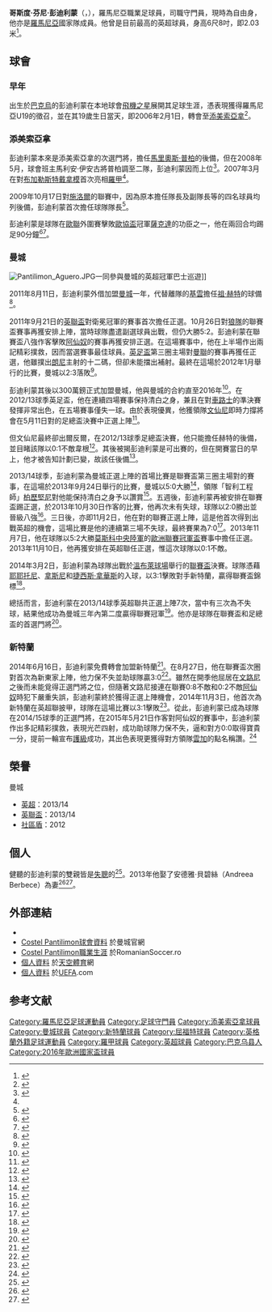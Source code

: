 {{noteTA
|G1=足球
|G2=EPL
|G3=UEFA
|G4=西甲
|T=zh-cn:科斯特尔·潘蒂利蒙; zh-tw:科斯迪爾·彭蒂利曼; zh-hk:哥斯度·彭迪利蒙
|1=zh-cn:科斯特尔; zh-tw:科斯迪爾; zh-hk:哥斯度
|2=zh-cn:潘蒂利蒙; zh-hant:彭迪利蒙
|3=zh-hans:蒂米什瓦拉;zh-hk:添美索亞拿;zh-tw:蒂米什瓦拉;
}}
{{Infobox football biography
|           name = 哥斯度·彭迪利蒙<br>Costel Pantilimon
|          image = Algérie-Roumanie - 20140604 - Costel Pantilimon.jpg
|     image_size = 200
|        caption = 彭迪利蒙，攝於2014年6月4日
|       fullname = Costel Fane Pantilimon<ref name="Premier League Clubs submit Squad Lists">{{Cite news
| title = Premier League Clubs submit Squad Lists
| url = http://www.premierleague.com/content/dam/premierleague/site-content/News/publications/squad-lists/squad-lists-september-2011.pdf
| format = PDF
| publisher = Premier League
| date = 2 September 2011
| accessdate = 2 January 2012
| archive-date = 2013-07-31
| archive-url = https://web.archive.org/web/20130731092613/http://www.premierleague.com/content/dam/premierleague/site-content/News/publications/squad-lists/squad-lists-september-2011.pdf
| dead-url = yes
}}</ref>
|     birth_date = {{Birth date and age|1987|2|1|df=y}}
|    birth_place = 羅馬尼亞[[巴克烏|巴克烏]]
|         height = {{height|m=2.03}}<ref>{{cite web |url= http://www.premierleague.com/en-gb/players/profile.html/costel-pantilimon |title= Premier League Player Profile Costel Pantilimon |author= <!--Staff writer(s); no by-line.--> |date= 2015 |website= Premier League |publisher= Barclays Premier League |accessdate= 15 January 2015 |archive-date= 2015-11-17 |archive-url= https://web.archive.org/web/20151117064610/http://www.premierleague.com/en-gb/players/profile.html/costel-pantilimon |dead-url= yes }}</ref>
|       position = [[守門員|守門員]]
| currentclub =
|  clubnumber = 
|youthyears1    = 
|youthclubs1 = [[飛機之星|飛機之星]]
| years1 = 2003–2012 
|clubs1 = [[蒂米什瓦拉足球俱樂部|蒂米什瓦拉]]
|caps1 = 93 
| goals1 = 0
| years2 = 2011–2012 
|clubs2 = → [[曼彻斯特城足球俱乐部|曼城]] 
|caps2= 0   
| goals2 = 0
| years3 = 2012–2014 
|clubs3 = [[曼彻斯特城足球俱乐部|曼城]]          
|caps3 = 7   
| goals3 = 0
| years4 = 2014–2016
|clubs4 = [[桑德兰足球俱乐部|桑德兰]]
|caps4 = 49
|goals4 = 0
| years5 = 2016–2018
| clubs5 = [[沃特福德足球俱乐部|沃特福德]]
| caps5  = 2
| goals5 = 0
| years6 = 2017–2018
| clubs6 = → [[拉科鲁尼亚体育俱乐部|拉科鲁尼亚]] 
| caps6  = 6
| goals6 = 0
| years7 = 2018
| clubs7 = → [[諾定咸森林足球會|諾定咸森林]] 
| caps7  = 13
| goals7 = 0
| years8 = 2018–2020
| clubs8 = [[諾定咸森林足球會|諾定咸森林]]
| caps8  = 44
| goals8 = 0
| years9 = 2020
| clubs9 = → [[奧摩尼亞體育會|奧摩尼亞]] 
| caps9  = 6
| goals9 = 0
| years10 = 2020–2021
| clubs10 = {{le|丹尼斯尼士邦|Denizlispor}}
| caps10  = 15
| goals10 = 0
| nationalyears1 = 2003–2004
|nationalteam1 = [[羅馬尼亞17歲以下國家足球隊|羅馬尼亞U17]] 
|nationalcaps1 = 5 
|nationalgoals1 = 0
| nationalyears2 = 2005
|nationalteam2 = [[羅馬尼亞19歲以下國家足球隊|羅馬尼亞U19]]
|nationalcaps2 = 3 
|nationalgoals2 = 0
| nationalyears3 = 2006–2008 
|nationalteam3 = [[羅馬尼亞21歲以下國家足球隊|羅馬尼亞U21]] 
|nationalcaps3 = 12 
|nationalgoals3 = 0
| nationalyears4 = 2008–     
|nationalteam4 = [[羅馬尼亞國家足球隊|羅馬尼亞]] 
|nationalcaps4 = 27 
|nationalgoals4 = 0
| pcupdate = 31 March 2021
| ntupdate = 14 November 2017
}}
'''哥斯度·芬尼·彭迪利蒙'''（{{lang-ro|'''Costel Fane Pantilimon'''}}，{{bd|1987年|2月1日}}），羅馬尼亞職業足球員，司職守門員，現時為自由身，他亦是[[羅馬尼亞國家足球隊|羅馬尼亞]]國家隊成員。他曾是目前最高的英超球員，身高6尺8吋，即2.03米<ref name="tallest 2013">{{cite web|title=tallest Premier League 2013|url=http://foreverwestham.com/2013/03/blog-topics/west-hams-list-of-replacements-for-jussi-jaaskelainen|accessdate=31 August 2013|archive-date=2020-11-12|archive-url=https://web.archive.org/web/20201112030927/https://foreverwestham.com/2013/03/blog-topics/west-hams-list-of-replacements-for-jussi-jaaskelainen/|dead-url=no}}</ref>。

==球會==
===早年===
出生於[[巴克烏|巴克烏]]的彭迪利蒙在本地球會[[飛機之星|飛機之星]]展開其足球生涯，憑表現獲得羅馬尼亞U19的徵召，並在其19歲生日當天，即2006年2月1日，轉會至[[添美索亞拿|添美索亞拿]]<ref name=panti>{{cite web | url = http://www.adevarul.ro/sport/fotbal_international/Pantilimon-gigantul-Romaniei_0_26999024.html | title = Pantilimon, gigantul României | publisher = [[Adevărul|Adevărul]] | language = ro | accessdate = 9 October 2008 | archive-url = https://web.archive.org/web/20121023224712/http://www.adevarul.ro/sport/fotbal_international/Pantilimon-gigantul-Romaniei_0_26999024.html | archive-date = 2012-10-23 | dead-url = yes }}</ref>。

===添美索亞拿===
彭迪利蒙本來是添美索亞拿的次選門將，擔任[[馬里奧斯·普柏|馬里奧斯·普柏]]的後備，但在2008年5月，球會班主馬利安·伊安古將普柏調至二隊，彭迪利蒙因而上位<ref>{{cite web| url = http://www.onlinesport.ro/stiri/fotbal/fotbal-intern/liga-1/poli-timisoara/33218/marian-iancu-marius-popa-este-netransferabil.htm| title = Marian Iancu: "Marius Popa este netransferabil"| publisher = onlinesport.ro| language = ro| accessdate = 17 May 2008| archive-date = 2011-07-24| archive-url = https://web.archive.org/web/20110724023836/http://www.onlinesport.ro/stiri/fotbal/fotbal-intern/liga-1/poli-timisoara/33218/marian-iancu-marius-popa-este-netransferabil.htm| dead-url = yes}}</ref>。2007年3月在對[[布加勒斯特戴拿模|布加勒斯特戴拿模]]首次亮相[[羅甲|羅甲]]<ref name=panti/>。

2009年10月17日對[[施洛爾|施洛爾]]的聯賽中，因為原本擔任隊長及副隊長等的四名球員均列後備，彭迪利蒙首次擔任球隊隊長<ref>{{cite web| url = http://violamania.gsp.ro/stiri/10195/pantilimon-capitan-in-premiera.htm| title = Pantilimon, căpitan în premieră| publisher = violamania.ro| language = ro| accessdate = 17 October 2009}}{{Dead link|date=2019年11月 |bot=InternetArchiveBot |fix-attempted=yes }}</ref>。

彭迪利蒙是球隊在[[歐冠|歐聯]]外圍賽擊敗[[歐協盃|歐協盃]]冠軍[[薩克達|薩克達]]的功臣之一，他在兩回合均踢足90分鐘<ref>{{cite web| url = http://www.uefa.com/uefachampionsleague/season=2010/matches/round=2000026/match=2000325/postmatch/report/index.html| title = Fernandinho comes to Shakhtar's rescue| publisher = UEFA.com| accessdate = 29 July 2009| archive-date = 2019-10-31| archive-url = https://web.archive.org/web/20191031153302/https://www.uefa.com/uefachampionsleague/season=2010/matches/round=2000026/match=2000325/postmatch/report/index.html| dead-url = no}}</ref><ref>{{cite web | url = http://shakhtar.com/en/news/10343 | title = Timisoara – Shakhtar: match report | publisher = shakhtar.com | accessdate = 5 August 2009 | deadurl = yes | archiveurl = https://web.archive.org/web/20120915174727/http://shakhtar.com/en/news/10343 | archivedate = 2012年9月15日 }}</ref>。

===曼城===
[[File:Pantilimon_Aguero.JPG|thumb]]一同參與曼城的英超冠軍巴士巡遊]]

2011年8月11日，彭迪利蒙外借加盟[[曼彻斯特城足球俱乐部|曼城]]一年，代替離隊的[[基雲|基雲]]擔任[[祖·赫特|祖·赫特]]的球備<ref>{{cite web|url=http://www.mcfc.co.uk/News/Team-news/2011/August/City-sign-Romanian-keeper-Pantilimon|title=City sign Romanian keeper Pantilimon|publisher=mcfc.co.uk|accessdate=11 August 2011|archive-url=https://web.archive.org/web/20110814055357/http://www.mcfc.co.uk/News/Team-news/2011/August/City-sign-Romanian-keeper-Pantilimon|archive-date=2011-08-14|dead-url=yes}}</ref>。

2011年9月21日的[[英聯盃|英聯盃]]對衛冕冠軍{{FC|伯明翰}}的賽事首次擔任正選。10月26日對[[狼隊|狼隊]]的聯賽盃賽事再獲安排上陣，當時球隊盡遣副選球員出戰，但仍大勝5:2。彭迪利蒙在聯賽盃八強作客擊敗[[阿仙奴|阿仙奴]]的賽事再獲安排正選。在這場賽事中，他在上半場作出兩記精彩撲救，因而當選賽事最佳球員。[[英足盃|英足盃]]第三圈主場對[[曼聯|曼聯]]的賽事再獲任正選，他雖撲出[[朗尼|朗尼]]主射的十二碼，但卻未能擋出補射。最終在這場於2012年1月舉行的比賽，曼城以2:3落敗<ref>{{cite web|url=http://www.bbc.co.uk/sport/0/football/16376824|title=Manchester City 2–3 Manchester United|date=8 January 2012|work=BBC|accessdate=9 January 2012|archive-date=2013-10-17|archive-url=https://web.archive.org/web/20131017173556/http://www.bbc.co.uk/sport/0/football/16376824|dead-url=no}}</ref>。

彭迪利蒙其後以300萬鎊正式加盟曼城，他與曼城的合約直至2016年<ref>{{cite news | url=http://www.dailymail.co.uk/sport/football/article-2095110/Costel-Pantilimon-signs-deal-Manchester-City.html?ito=feeds-newsxml | location=London | work=Daily Mail | title=Pantilimon signs permanent deal at City as Mancini bolsters keeper options | date=20 April 2014 | accessdate=2015-05-22 | archive-date=2016-08-27 | archive-url=https://web.archive.org/web/20160827174808/http://www.dailymail.co.uk/sport/football/article-2095110/Costel-Pantilimon-signs-deal-Manchester-City.html?ito=feeds-newsxml | dead-url=no }}</ref>。在2012/13球季英足盃，他在連續四場賽事保持清白之身，兼且在對[[車路士|車路士]]的準決賽發揮非常出色，在五場賽事僅失一球。由於表現優異，他獲領隊[[羅拔圖·文仙尼|文仙尼]]即時力撐將會在5月11日對{{FC|韋根}}的足總盃決賽中正選上陣<ref>{{cite news|url=http://www.guardian.co.uk/football/2013/apr/14/chelsea-manchester-city-fa-cup-match-report|title=Manchester City resist late Chelsea siege to face Wigan in Cup final|publisher=The Guardian|accessdate=15 April 2013|location=London|first=Daniel|last=Taylor|date=14 April 2013|archive-date=2013-06-22|archive-url=https://web.archive.org/web/20130622221059/http://www.guardian.co.uk/football/2013/apr/14/chelsea-manchester-city-fa-cup-match-report|dead-url=no}}</ref>。

但文仙尼最終卻出爾反爾，在2012/13球季足總盃決賽，他只能擔任赫特的後備，並目睹該隊以0:1不敵韋根<ref>{{cite web|url= http://www.manchestereveningnews.co.uk/sport/football/match-reports/manchester-city-0-wigan-1-3658424|title= Manchester City 0 Wigan 1: Latics lift FA Cup|date= 12 May 2013|work= Manchester Evening News|accessdate= 13 May 2013|archive-date= 2016-01-16|archive-url= https://web.archive.org/web/20160116022235/http://www.manchestereveningnews.co.uk/sport/football/match-reports/manchester-city-0-wigan-1-3658424|dead-url= no}}</ref>。其後被揭彭迪利蒙是可出賽的，但在開賽當日的早上，他才被告知計劃已變，故該任後備<ref>{{cite news |url=http://www.independent.ie/sport/soccer/pellegrini-aiming-for-top-of-tree-over-christmas-period-29800627.html |title=Pellegrini aiming for top of tree over Christmas period |publisher=Irish Independent |accessdate=2 December 2013 |date=2 December 2013 |archive-date=2019-12-06 |archive-url=https://web.archive.org/web/20191206174558/https://www.independent.ie/sport/soccer/pellegrini-aiming-for-top-of-tree-over-christmas-period-29800627.html |dead-url=no }}</ref>。

2013/14球季，彭迪利蒙為曼城正選上陣的首場比賽是聯賽盃第三圈主場對{{FC|韋根}}的賽事，在這場於2013年9月24日舉行的比賽，曼城以5:0大勝<ref>{{cite web|url=http://www.bbc.co.uk/sport/0/football/24122130|title=Manchester City 5–0 Wigan|date=24 September 2013|work=BBC|accessdate=2 November 2013|archive-date=2014-03-11|archive-url=https://web.archive.org/web/20140311004955/http://www.bbc.co.uk/sport/0/football/24122130|dead-url=no}}</ref>，領隊「智利工程師」[[柏歷堅尼|柏歷堅尼]]對他能保持清白之身予以讚賞<ref>{{cite news|url=http://www1.skysports.com/football/news/11679/9000057/capital-one-cup-manuel-pellegrini-praises-costel-pantilimon-in-manchester-city-win|title=Capital One Cup: Manuel Pellegrini praises Costel Pantilimon in Manchester City win|date=31 October 2013|work=Sky Sports|accessdate=2 November 2013|archive-date=2020-03-19|archive-url=https://web.archive.org/web/20200319012241/https://www.skysports.com/football/news/11679/9000057/capital-one-cup-manuel-pellegrini-praises-costel-pantilimon-in-manchester-city-win|dead-url=no}}</ref>。五週後，彭迪利蒙再被安排在聯賽盃踢正選，於2013年10月30日作客{{FC|紐卡素}}的比賽，他再次未有失球，球隊以2:0勝出並晉級八強<ref>{{cite web|url=http://www.bbc.co.uk/sport/0/football/24633792|title=Capital One Cup: Newcastle United 0–2 Manchester City (aet)|date=30 October 2013|work=BBC|accessdate=2 November 2013|archive-date=2014-05-13|archive-url=https://web.archive.org/web/20140513071729/http://www.bbc.co.uk/sport/0/football/24633792|dead-url=no}}</ref>。三日後，亦即11月2日，他在對{{FC|諾域治}}的聯賽正選上陣，這是他首次得到出戰英超的機會，這場比賽是他的連續第三場不失球，最終賽果為7:0<ref>{{cite web|url=http://www.bbc.co.uk/sport/0/football/24681355|title=Manchester City 7–0 Norwich City|date=2 November 2013|work=BBC|accessdate=2 November 2013|archive-date=2015-04-08|archive-url=https://web.archive.org/web/20150408063619/http://www.bbc.co.uk/sport/0/football/24681355|dead-url=no}}</ref>。2013年11月7日，他在球隊以5:2大勝[[莫斯科中央陸軍|莫斯科中央陸軍]]的[[歐洲聯賽冠軍盃|歐洲聯賽冠軍盃]]賽事中擔任正選。2013年11月10日，他再獲安排在英超聯任正選，惟這次球隊以0:1不敵{{FC|新特蘭}}。

2014年3月2日，彭迪利蒙為球隊出戰於[[溫布萊球場|溫布萊球場]]舉行的[[2014年英格蘭聯賽盃|聯賽盃]]決賽。球隊憑藉[[耶耶托尼|耶耶托尼]]、[[拿斯尼|拿斯尼]]和[[捷西斯·拿華斯|捷西斯·拿華斯]]的入球，以3:1擊敗對手新特蘭，贏得聯賽盃錦標<ref>{{cite news|url=http://www.bbc.com/sport/0/football/26311649|title=Man City 3-1 Sunderland|date=2 March 2014|work=BBC|accessdate=2015-05-22|archive-date=2016-01-16|archive-url=https://web.archive.org/web/20160116022235/http://www.bbc.com/sport/0/football/26311649|dead-url=no}}</ref>。

總括而言，彭迪利蒙在2013/14球季英超聯共正選上陣7次，當中有三次為不失球，結果他成功為曼城三年內第二度贏得聯賽冠軍<ref>{{cite news|url=http://www.bbc.com/sport/0/football/28352491|title=Sunderland: Costel Pantilimon happy with Vito Mannone rivalry|date=17 July 2014|accessdate=26 February 2015|work=BBC|archive-date=2016-01-16|archive-url=https://web.archive.org/web/20160116022235/http://www.bbc.com/sport/0/football/28352491|dead-url=no}}</ref>。他亦是球隊在聯賽盃和足總盃的首選門將<ref>{{Cite news|url=http://www.independent.co.uk/sport/football/fa-league-cups/manchester-city-v-sunderland-joe-hart-prepared-to-sit-out-league-cup-final-is-manuel-pellegrini-sticks-with-costel-pantilimon-9162363.html|title=Manchester City v Sunderland: Joe Hart prepared to sit out League Cup final is Manuel Pellegrini sticks with Costel Pantilimon|accessdate=26 February 2015|work=The Independent|archive-date=2015-09-25|archive-url=https://web.archive.org/web/20150925211358/http://www.independent.co.uk/sport/football/fa-league-cups/manchester-city-v-sunderland-joe-hart-prepared-to-sit-out-league-cup-final-is-manuel-pellegrini-sticks-with-costel-pantilimon-9162363.html|dead-url=no}}</ref>。

===新特蘭===
2014年6月16日，彭迪利蒙免費轉會加盟新特蘭<ref>{{cite news|url=http://www.bbc.co.uk/sport/0/football/27878824|title=Costel Pantilimon：Sunderland sign ex-Man City keeper|publisher=BBC Sport|date=16 June 2014|accessdate=16 June 2014|archive-date=2016-01-16|archive-url=https://web.archive.org/web/20160116022235/http://www.bbc.co.uk/sport/0/football/27878824|dead-url=no}}</ref>。在8月27日，他在聯賽盃次圈對{{FC|伯明翰}}首次為新東家上陣，他力保不失並助球隊贏3:0<ref>{{cite news|url=http://www.bbc.com/sport/0/football/28862763|title=Birmingham 0-3 Sunderland|accessdate=26 February 2015|work=BBC|archive-date=2015-09-24|archive-url=https://web.archive.org/web/20150924211409/http://www.bbc.com/sport/0/football/28862763|dead-url=no}}</ref>。雖然在開季他屈居在[[文路尼|文路尼]]之後而未能覓得正選門將之位，但隨著文路尼接連在聯賽0:8不敵{{FC|修咸頓}}和0:2不敵[[阿仙奴|阿仙奴]]時犯下嚴重失誤，彭迪利蒙終於獲得正選上陣機會，2014年11月3日，他首次為新特蘭在英超聯披甲，球隊在這場比賽以3:1擊敗{{FC|水晶宮}}<ref>{{cite web|url=http://www.independent.co.uk/sport/football/premier-league/crystal-palace-vs-sunderland-team-news-vito-mannone-and-wes-brown-dropped-to-the-bench-after-gaffes-against-arsenal-last-week-9836981.html|title=Crystal Palace vs Sunderland team news：Vito Mannone and Wes Brown dropped to the bench after gaffes against Arsenal last week|work=The Independent|accessdate=2015-05-22|archive-date=2015-09-25|archive-url=https://web.archive.org/web/20150925215531/http://www.independent.co.uk/sport/football/premier-league/crystal-palace-vs-sunderland-team-news-vito-mannone-and-wes-brown-dropped-to-the-bench-after-gaffes-against-arsenal-last-week-9836981.html|dead-url=no}}</ref>。從此，彭迪利蒙已成為球隊在2014/15球季的正選門將，在2015年5月21日作客對阿仙奴的賽事中，彭迪利蒙作出多記精彩撲救，表現光芒四射，成功助球隊力保不失，逼和對方0:0取得寶貴一分，提前一輪宣布[[護級|護級]]成功，其出色表現更獲得對方領隊[[雲加|雲加]]的點名稱讚。<ref>{{cite web|url=http://www.theweek.co.uk/premier-league/63734/pantilimon-saves-sunderland-as-tired-arsenal-fire-blanks|title=Pantilimon saves Sunderland as tired Arsenal fire blanks|work=The Week UK|accessdate=22 May 2015|archive-date=2015-05-24|archive-url=https://web.archive.org/web/20150524041542/http://www.theweek.co.uk/premier-league/63734/pantilimon-saves-sunderland-as-tired-arsenal-fire-blanks|dead-url=no}}</ref>

==榮譽==
;曼城
*[[英超|英超]]：2013/14
*[[英聯盃|英聯盃]]：2013/14
*[[社區盾|社區盾]]：2012

==個人==
健聽的彭迪利蒙的雙親皆是[[失聰|失聰]]的<ref>{{cite web| url = http://www.sport.ro/nationala/drama-gigantului-din-poarta-romaniei-parintii-sai-nu-au-ascultat-cand-i-s-a-cantat-imnul-vezi-aici-de.html| title = Drama gigantului din poarta Romaniei| publisher = [[sport.ro|sport.ro]]| language = ro| accessdate = 11 October 2010| archive-date = 2019-04-12| archive-url = https://web.archive.org/web/20190412190837/https://www.sport.ro/nationala/drama-gigantului-din-poarta-romaniei-parintii-sai-nu-au-ascultat-cand-i-s-a-cantat-imnul-vezi-aici-de.html| dead-url = no}}</ref>。2013年他娶了安德雅·貝碧絲（Andreea Berbece）為妻<ref>{{cite news |url=http://www.dailymail.co.uk/sport/football/article-2322802/ |title=Going out on a high：Pantilimon will seize big chance at Wembley |date=10 May 2013 |first=Chris |last=Wheeler |publisher=[[Mail_Online|Mail Online]] |accessdate=3 October 2014}}</ref><ref>{{cite web |url=http://www.opiniatimisoarei.ro/exclusiv-fostul-portar-al-lui-poli-costel-pantilimon-s-a-casatorit-la-dumbravita-langa-timisoara-vezi-foto-si-video/26/02/2013/ |title=EXCLUSIV! Fostul portar al lui Poli, Costel Pantilimon s-a casatorit, la Dumbravita, langa Timisoara! VEZI FOTO si VIDEO! |date=26 February 2013 |first=Daniela |last=Surulescu |publisher=Opinia Timișoarei |language=ro |accessdate=3 October 2014 |archive-date=2020-10-20 |archive-url=https://web.archive.org/web/20201020145736/https://www.opiniatimisoarei.ro/exclusiv-fostul-portar-al-lui-poli-costel-pantilimon-s-a-casatorit-la-dumbravita-langa-timisoara-vezi-foto-si-video/26/02/2013 |dead-url=no }}</ref>。

==外部連結==
{{Commons category|Costel Pantilimon}}
*{{soccerbase|id=52050|name=Costel Pantilimon}}
*[http://www.mcfc.co.uk/Players/Goalkeepers/Costel-Pantilimon Costel Pantilimon球會資料]{{Wayback|url=http://www.mcfc.co.uk/Players/Goalkeepers/Costel-Pantilimon |date=20121025060055 }} 於曼城官網
*[http://www.romaniansoccer.ro/players/p/pantilimon_costel.shtml Costel Pantilimon職業生涯]{{Wayback|url=http://www.romaniansoccer.ro/players/p/pantilimon_costel.shtml |date=20121018002503 }} 於RomanianSoccer.ro
*[http://www1.skysports.com/football/player/12513/costel-pantilimon 個人資料]{{Wayback|url=http://www1.skysports.com/football/player/12513/costel-pantilimon |date=20191206113345 }} 於[[天空體育|天空體育]]網
*[http://en.uefa.com/teamsandplayers/players/player=74647/profile/index.html 個人資料] 於[[UEFA|UEFA]].com

==参考文献==
{{reflist|2}}

{{2016年歐洲國家盃羅馬尼亞參賽名單}}

{{DEFAULTSORT:Pantilimon, Costel}}
[[Category:羅馬尼亞足球運動員|Category:羅馬尼亞足球運動員]]
[[Category:足球守門員|Category:足球守門員]]
[[Category:添美索亞拿球員|Category:添美索亞拿球員]] 
[[Category:曼城球員|Category:曼城球員]]
[[Category:新特蘭球員|Category:新特蘭球員]]
[[Category:屈福特球員|Category:屈福特球員]] 
[[Category:英格蘭外籍足球運動員|Category:英格蘭外籍足球運動員]]
[[Category:羅甲球員|Category:羅甲球員]]
[[Category:英超球員|Category:英超球員]]
[[Category:巴克乌县人|Category:巴克乌县人]]
[[Category:2016年歐洲國家盃球員|Category:2016年歐洲國家盃球員]]